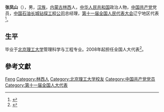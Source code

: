 '''张凤山'''（{{bd|1962年||}}），男，[[汉族|汉族]]，[[内蒙古|内蒙古]][[林西|林西]]人，[[中华人民共和国|中华人民共和国]]政治人物，[[中国共产党|中国共产党]]党员，[[中国石油长城钻探工程公司|中国石油长城钻探工程公司]]总经理，[[第十一届全国人民代表大会|第十一届全国人民代表大会]]辽宁地区代表<ref>{{cite web|author=新华网|title=第十一届全国人大代表|url=http://news.xinhuanet.com/ziliao/2008-03/03/content_7708230.htm?node=36628|publisher=新华网|accessdate=2014-01-07|archive-date=2014-01-10|archive-url=https://web.archive.org/web/20140110211415/http://news.xinhuanet.com/ziliao/2008-03/03/content_7708230.htm?node=36628|dead-url=no}}</ref>。

== 生平 ==
毕业于[[北京理工大学|北京理工大学]]管理科学与工程专业。2008年起担任全国人大代表<ref>{{cite news|title=全国人大代表信息-张凤山|url= http://210.82.31.1:8084/delegate/viewDelegate.action?dbid=110409|accessdate=2013-04-05|newspaper=全国人大网|archive-url=https://web.archive.org/web/20140222013442/http://www.npc.gov.cn/delegate/viewDelegate.action?dbid=110409|archive-date=2014-02-22|dead-url=yes}}</ref>。

== 參考文獻 ==
{{reflist}}

{{Authority control}}
{{DEFAULTSORT:Zhang张}}
[[Category:张姓|Feng]]
[[Category:林西人|Category:林西人]]
[[Category:北京理工大学校友|Category:北京理工大学校友]]
[[Category:中国共产党党员|Category:中国共产党党员]]
[[Category:第十一届全国人大代表|Category:第十一届全国人大代表]]